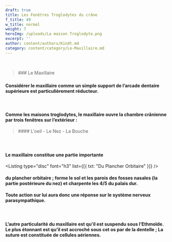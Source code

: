 ```yaml
---
draft: true
title: Les Fenêtres Troglodytes du crâne
f_title: 49
w_title: normal
weight: 7
heroImg: /uploads/La maison Troglodyte.png
excerpt: ''
author: content/authors/Kindt.md
category: content/category/Le-Maxillaire.md
---
```


 

<BlockQuote position="center" authorName="">
  ### Le Maxillaire

  ###
</BlockQuote>

<Space height={40} />

#### Considérer le maxillaire comme un&#xA;simple support de l’arcade dentaire supérieure est particulièrement réducteur.

####  

#### Comme les maisons troglodytes, le&#xA;maxillaire ouvre la chambre crânienne par trois fenêtres sur l’extérieur :

<Space height={20} />

<BlockQuote position="center">
  #### L'oeil - Le Nez - La Bouche
</BlockQuote>

####  

#### Le maxillaire constitue une partie&#xA;importante 

<Listing type="disc" font="h3" list={[{ txt: "Du Plancher Orbitaire" }]} />

#### du plancher orbitaire ; forme le sol et les parois des fosses&#xA;nasales (la partie postérieure du nez) et charpente les 4/5 du palais dur.

#### Toute action sur lui aura donc une&#xA;réponse sur le système nerveux parasympathique.

####  

#### L’autre particularité du maxillaire&#xA;est qu’il est suspendu sous l’Ethmoïde. Le plus étonnant est qu’il est accroché&#xA;sous cet os par de la dentelle ; La suture est constituée de cellules&#xA;aériennes.
